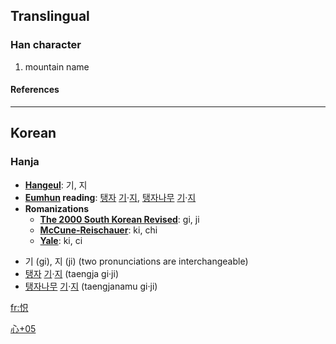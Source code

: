 ==Translingual==
===Han character===
{{Han char|rn=61|rad=心|as=05|sn=8|four=|canj=心口金 (PRC)}}
# mountain name
====References====
{{Han ref|kx=0383.111|dj=0713.010|hdz=42285.051|uh=603E|ud=24638}}

----
==Korean==
===Hanja===
* '''[[Hangeul]]''': 기, 지
* '''[[Eumhun]] reading''': [[탱자]] [[기]]·[[지]], [[탱자나무]] [[기]]·[[지]]
* '''Romanizations'''
** '''[[The 2000 South Korean Revised Romanization|The 2000 South Korean Revised]]''': gi, ji
** '''[[McCune-Reischauer]]''': ki, chi
** '''[[Yale]]''': ki, ci

* 기 (gi), 지 (ji) (two pronunciations are interchangeable)
* [[탱자]] [[기]]·[[지]] (taengja gi·ji)
* [[탱자나무]] [[기]]·[[지]] (taengjanamu gi·ji)

[[Category:Korean-only CJKV Characters|心+05]]

[[fr:怾]]